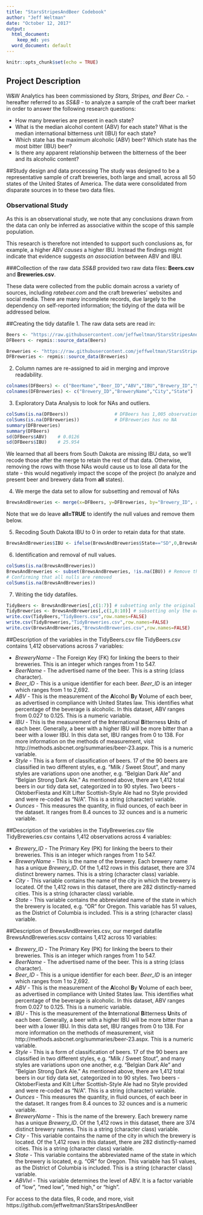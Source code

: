 ```yaml
---
title: "StarsStripesAndBeer Codebook"
author: "Jeff Weltman"
date: "October 12, 2017"
output:
  html_document:
    keep_md: yes
  word_document: default
---
```


```r
knitr::opts_chunk$set(echo = TRUE)
```

## Project Description
W&W Analytics has been commissioned by *Stars, Stripes, and Beer Co.* - hereafter referred to as *SS&B* - to analyze a sample of the craft beer market in order to answer the following research questions:

* How many breweries are present in each state?
* What is the median alcohol content (ABV) for each state? What is the median international bitterness unit (IBU) for each state?
* Which state has the maximum alcoholic (ABV) beer? Which state has the most bitter (IBU) beer?
* Is there any apparent relationship between the bitterness of the beer and its alcoholic content?

##Study design and data processing
The study was designed to be a representative sample of craft breweries, both large and small, across all 50 states of the United States of America. The data were consolidated from disparate sources in to these two data files.

### Observational Study
As this is an observational study, we note that any conclusions drawn from the data can only be inferred as associative within the scope of this sample population. 

This research is therefore not intended to support such conclusions as, for example, a higher ABV *causes* a higher IBU. Instead the findings might indicate that evidence suggests *an association* between ABV and IBU.

###Collection of the raw data
*SS&B* provided two raw data files: **Beers.csv** and **Breweries.csv**. 

These data were collected from the public domain across a variety of sources, including *ratebeer.com* and the craft breweries' websites and social media. There are many incomplete records, due largely to the dependency on self-reported information; the tidying of the data will be addressed below.

##Creating the tidy datafile
1. The raw data sets are read in:
```r
Beers <- "https://raw.githubusercontent.com/jeffweltman/StarsStripesAndBeer/master/Raw/Beers.csv" 
DFBeers <- repmis::source_data(Beers)

Breweries <- "https://raw.githubusercontent.com/jeffweltman/StarsStripesAndBeer/master/Raw/Breweries.csv"
DFBreweries <- repmis::source_data(Breweries)
```

2. Column names are re-assigned to aid in merging and improve readability.
```r
colnames(DFBeers) <- c("BeerName","Beer_ID","ABV","IBU","Brewery_ID","Style","Ounces")
colnames(DFBreweries) <- c("Brewery_ID","BreweryName","City","State")
```

3. Exploratory Data Analysis to look for NAs and outliers.
```r
colSums(is.na(DFBeers))                 # DFBeers has 1,005 observations with IBU of NA 
colSums(is.na(DFBreweries))             # DFBreweries has no NA
summary(DFBreweries)
summary(DFBeers)
sd(DFBeers$ABV)    # 0.0126
sd(DFBeers$IBU)    # 25.954
```
We learned that all beers from South Dakota are missing IBU data, so we'll recode those after the merge to retain the rest of that data. Otherwise, removing the rows with those NAs would cause us to lose all data for the state - this would negatively impact the scope of the project (to analyze and present beer and brewery data from **all** states).

4. We merge the data set to allow for subsetting and removal of NAs
```r
BrewsAndBreweries <- merge(x=DFBeers, y=DFBreweries, by="Brewery_ID", all=TRUE)
```
Note that we do leave **all=TRUE** to identify the null values and remove them below.

5. Recoding South Dakota IBU to 0 in order to retain data for that state.
```r
BrewsAndBreweries$IBU <- ifelse(BrewsAndBreweries$State=="SD",0,BrewsAndBreweries$IBU) 
```

6. Identification and removal of null values.
```r
colSums(is.na(BrewsAndBreweries))
BrewsAndBreweries <- subset(BrewsAndBreweries, !is.na(IBU)) # Remove them
# Confirming that all nulls are removed
colSums(is.na(BrewsAndBreweries))
```

7. Writing the tidy datafiles.
```r
TidyBeers <- BrewsAndBreweries[,c(1:7)] # subsetting only the original columns
TidyBreweries <- BrewsAndBreweries[,c(1,8:10)] # subsetting only the original columns
write.csv(TidyBeers,"TidyBeers.csv",row.names=FALSE)
write.csv(TidyBreweries,"TidyBreweries.csv",row.names=FALSE)
write.csv(BrewsAndBreweries,"BrewsAndBreweries.csv",row.names=FALSE) 
```

##Description of the variables in the TidyBeers.csv file
TidyBeers.csv contains 1,412 observations across 7 variables:

* *BreweryName* - The Foreign Key (FK) for linking the beers to their breweries. This is an integer which ranges from 1 to 547.
* *BeerName* - The advertised name of the beer. This is a string (class character).
* *Beer_ID* - This is a unique identifier for each beer. *Beer_ID* is an integer which ranges from 1 to 2,692.
* *ABV* - This is the measurement of the **A**lcohol **B**y **V**olume of each beer, as advertised in compliance with United States law. This identifies what percentage of the beverage is alcoholic. In this dataset, ABV ranges from 0.027 to 0.125. This is a numeric variable.
* *IBU* - This is the measurement of the **I**nternational **B**itterness **U**nits of each beer. Generally, a beer with a higher IBU will be more bitter than a beer with a lower IBU. In this data set, IBU ranges from 0 to 138. For more information on the methods of measurement, visit http://methods.asbcnet.org/summaries/beer-23.aspx. This is a numeric variable.
* *Style* - This is a form of classification of beers. 17 of the 90 beers are classified in two different styles, e.g. "Milk / Sweet Stout", and many styles are variations upon one another, e.g. "Belgian Dark Ale" and "Belgian Strong Dark Ale." As mentioned above, there are 1,412 total beers in our tidy data set, categorized in to 90 styles. Two beers - OktoberFiesta and Kilt Lifter Scottish-Style Ale had no Style provided and were re-coded as "N/A". This is a string (character) variable.
* *Ounces* - This measures the quantity, in fluid ounces, of each beer in the dataset. It ranges from 8.4 ounces to 32 ounces and is a numeric variable.

##Description of the variables in the TidyBreweries.csv file
TidyBreweries.csv contains 1,412 observations across 4 variables:

* *Brewery_ID* - The Primary Key (PK) for linking the beers to their breweries. This is an integer which ranges from 1 to 547.
* *BreweryName* - This is the name of the brewery. Each brewery name has a unique *Brewery_ID*. Of the 1,412 rows in this dataset, there are 374 distinct brewery names. This is a string (character class) variable.
* *City* - This variable contains the name of the city in which the brewery is located. Of the 1,412 rows in this dataset, there are 282 distinctly-named cities. This is a string (character class) variable.
* *State* - This variable contains the abbreviated name of the state in which the brewery is located, e.g. "OR" for Oregon. This variable has 51 values, as the District of Columbia is included. This is a string (character class) variable.

##Description of BrewsAndBreweries.csv, our merged datafile
BrewsAndBreweries.scsv contains 1,412 across 10 variables:

* *Brewery_ID* - The Primary Key (PK) for linking the beers to their breweries. This is an integer which ranges from 1 to 547.
* *BeerName* - The advertised name of the beer. This is a string (class character).
* *Beer_ID* - This is a unique identifier for each beer. *Beer_ID* is an integer which ranges from 1 to 2,692.
* *ABV* - This is the measurement of the **A**lcohol **B**y **V**olume of each beer, as advertised in compliance with United States law. This identifies what percentage of the beverage is alcoholic. In this dataset, ABV ranges from 0.027 to 0.125. This is a numeric variable.
* *IBU* - This is the measurement of the **I**nternational **B**itterness **U**nits of each beer. Generally, a beer with a higher IBU will be more bitter than a beer with a lower IBU. In this data set, IBU ranges from 0 to 138. For more information on the methods of measurement, visit http://methods.asbcnet.org/summaries/beer-23.aspx. This is a numeric variable.
* *Style* - This is a form of classification of beers. 17 of the 90 beers are classified in two different styles, e.g. "Milk / Sweet Stout", and many styles are variations upon one another, e.g. "Belgian Dark Ale" and "Belgian Strong Dark Ale." As mentioned above, there are 1,412 total beers in our tidy data set, categorized in to 90 styles. Two beers - OktoberFiesta and Kilt Lifter Scottish-Style Ale had no Style provided and were re-coded as "N/A". This is a string (character) variable.
* *Ounces* - This measures the quantity, in fluid ounces, of each beer in the dataset. It ranges from 8.4 ounces to 32 ounces and is a numeric variable.
* *BreweryName* - This is the name of the brewery. Each brewery name has a unique *Brewery_ID*. Of the 1,412 rows in this dataset, there are 374 distinct brewery names. This is a string (character class) variable.
* *City* - This variable contains the name of the city in which the brewery is located. Of the 1,412 rows in this dataset, there are 282 distinctly-named cities. This is a string (character class) variable.
* *State* - This variable contains the abbreviated name of the state in which the brewery is located, e.g. "OR" for Oregon. This variable has 51 values, as the District of Columbia is included. This is a string (character class) variable.
* *ABVlvl* - This variable determines the level of ABV. It is a factor variable of "low", "med low", "med high," or "high".

For access to the data files, R code, and more, visit https://github.com/jeffweltman/StarsStripesAndBeer